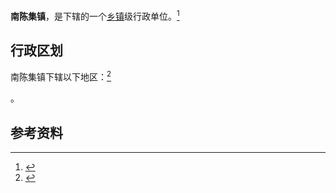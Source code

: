 {{中国乡级行政区|32/08/04/103/000}}

'''南陈集镇'''，是{{PRC admin/fullname|32/08/04/103/000|3}}下辖的一个[[乡镇|乡镇]]级行政单位。<ref>{{PRC admin/ref sgc|{{PRC admin/parent|32/08/04/103/000}}}}</ref>

== 行政区划 ==

南陈集镇下辖以下地区：<ref>{{PRC admin/ref sgc|32/08/04/103/000}}</ref>

{{PRC admin/children|32/08/04/103/000}}。

== 参考资料 ==

{{reflist}}

{{PRC admin/navcat|32/08/04/103/000}}
{{江苏行政区划小作品}}